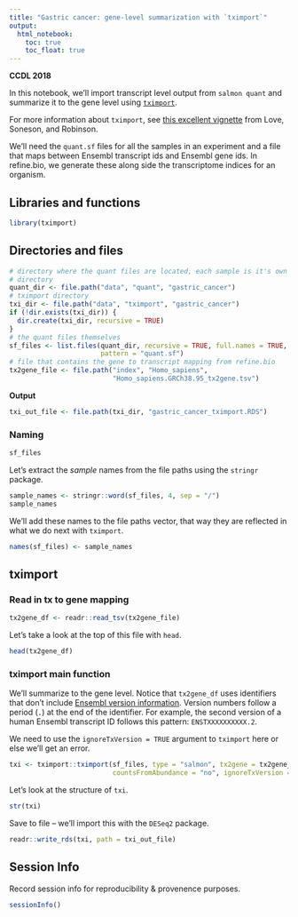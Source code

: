```yaml
---
title: "Gastric cancer: gene-level summarization with `tximport`"
output:   
  html_notebook: 
    toc: true
    toc_float: true
---
```


**CCDL 2018**

In this notebook, we'll import transcript level output from `salmon quant` and
summarize it to the gene level using [`tximport`](https://bioconductor.org/packages/release/bioc/html/tximport.html).

For more information about `tximport`, see [this excellent vignette](https://bioconductor.org/packages/release/bioc/vignettes/tximport/inst/doc/tximport.html) from Love, Soneson, and Robinson.

We'll need the `quant.sf` files for all the samples in an experiment and a file
that maps between Ensembl transcript ids and Ensembl gene ids.
In refine.bio, we generate these along side the transcriptome indices for an
organism.

## Libraries and functions

```r
library(tximport)
```

## Directories and files

```r
# directory where the quant files are located, each sample is it's own
# directory
quant_dir <- file.path("data", "quant", "gastric_cancer")
# tximport directory
txi_dir <- file.path("data", "tximport", "gastric_cancer")
if (!dir.exists(txi_dir)) {
  dir.create(txi_dir, recursive = TRUE)
}
# the quant files themselves
sf_files <- list.files(quant_dir, recursive = TRUE, full.names = TRUE,
                       pattern = "quant.sf")
# file that contains the gene to transcript mapping from refine.bio
tx2gene_file <- file.path("index", "Homo_sapiens",
                          "Homo_sapiens.GRCh38.95_tx2gene.tsv")
```

**Output**

```r
txi_out_file <- file.path(txi_dir, "gastric_cancer_tximport.RDS")
```

### Naming

```r
sf_files
```

Let's extract the _sample_ names from the file paths using the `stringr` 
package.

```r
sample_names <- stringr::word(sf_files, 4, sep = "/")
sample_names
```

We'll add these names to the file paths vector, that way they are reflected in
what we do next with `tximport`.

```r
names(sf_files) <- sample_names
```

## tximport

### Read in tx to gene mapping

```r
tx2gene_df <- readr::read_tsv(tx2gene_file)
```

Let's take a look at the top of this file with `head`.

```r
head(tx2gene_df)
```

### tximport main function

We'll summarize to the gene level.
Notice that `tx2gene_df` uses identifiers that don't include [Ensembl version information](https://useast.ensembl.org/Help/Faq?id=488).
Version numbers follow a period (`.`) at the end of the identifier. 
For example, the second version of a human Ensembl transcript ID follows this pattern: `ENSTXXXXXXXXXX.2`.

We need to use the `ignoreTxVersion = TRUE` argument to `tximport` here or else we'll get an error.

```r
txi <- tximport::tximport(sf_files, type = "salmon", tx2gene = tx2gene_df,
                          countsFromAbundance = "no", ignoreTxVersion = TRUE)
```

Let's look at the structure of `txi`.

```r
str(txi)
```

Save to file -- we'll import this with the `DESeq2` package.

```r
readr::write_rds(txi, path = txi_out_file)
```

## Session Info

Record session info for reproducibility & provenence purposes.

```r
sessionInfo()
```